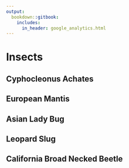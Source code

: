 ```yaml
---
output: 
  bookdown::gitbook:
    includes:
      in_header: google_analytics.html
---
```


# Insects
## Cyphocleonus Achates
## European Mantis
## Asian Lady Bug
## Leopard Slug
## California Broad Necked Beetle

